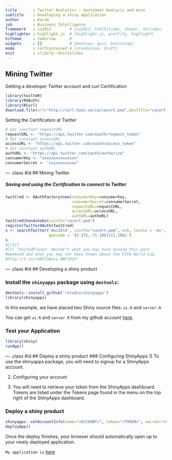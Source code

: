 ```yaml
---
title       : Twitter Analytics - Sentiment Analysis and more
subtitle    : Developing a shiny application
author      : Karam
job         : Business Intelligence
framework   : io2012        # {io2012, html5slides, shower, dzslides, ...}
highlighter : highlight.js  # {highlight.js, prettify, highlight}
hitheme     : tomorrow      # 
widgets     : []            # {mathjax, quiz, bootstrap}
mode        : selfcontained # {standalone, draft}
knit        : slidify::knit2slides
---
```

## Mining Twitter
Getting a developer Twitter account and curl Certification
```r
library(twitteR)
library(ROAuth)
library(RCurl)
download.file(url="http://curl.haxx.se/ca/cacert.pem",destfile="cacert.pem")
```
Setting the Certification at Twitter
```r
# Set constant requestURL
requestURL <- "https://api.twitter.com/oauth/request_token"
# Set constant accessURL
accessURL <- "https://api.twitter.com/oauth/access_token"
# Set constant authURL
authURL <- "https://api.twitter.com/oauth/authorize"
consumerKey <- "xxxxxxxxxxxxxxx"
consumerSecret <- "xxxxxxxxxxxx"
```

--- .class #id 
## Mining Twitter

##### Saving and using the Certification to connect to Twitter

```r

twitCred <- OAuthFactory$new(consumerKey=consumerKey,
                             consumerSecret=consumerSecret,
                             requestURL=requestURL,
                             accessURL=accessURL,
                             authURL=authURL)
twitCred$handshake(cainfo="cacert.pem")
registerTwitterOAuth(twitCred)
s <- searchTwitter('#wc2014', cainfo="cacert.pem", n=5, locale = 'en', 
                   geocode = '42.375,-71.1061111,10mi')
s
#[[1]]
#[1] "UnitedPlanet: Hereâ€™s what you may have missed this past
#weekend and what you may not have known about the FIFA World Cup.
#http://t.co/lmRVlSWnca #WC2014"

```

--- .class #id 
## Developing a shiny product

### Install the `shinyapps` package using `devtools`:
```r
devtools::install_github('rstudio/shinyapps')
library(shinyapps)
```

In this example, we have placed two Shiny source files: `ui.R` and `server.R`

You can get `ui.R` and `server.R` from my github account [here](https://github.com/Karamcse/shinyapp). 

### Test your Application
```r
library(shiny)
runApp()

```

--- .class #id 
## Deploy a shiny product
### Configuring ShinyApps
1) To use the shinyapps package, you will need to signup for a ShinyApps account.

2) Configuring your account

3) You will need to retrieve your token from the ShinyApps dashboard. Tokens are listed under the Tokens page found in the menu on the top right of the ShinyApps dashboard.

### Deploy a shiny product

```r
shinyapps::setAccountInfo(name="<ACCOUNT>", token="<TOKEN>", secret="<SECRET>")
deployApp()

```
Once the deploy finishes, your browser should automatically open up to your newly deployed application.

`My application is` [here](http://karamcse.shinyapps.io/twitteranalysis/)
